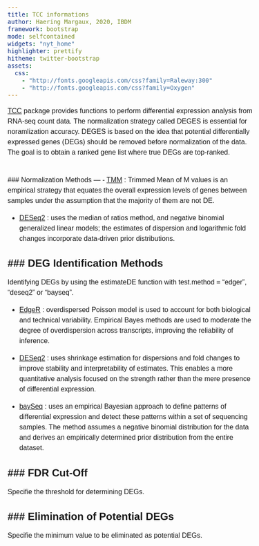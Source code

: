 ```yaml
---
title: TCC informations
author: Haering Margaux, 2020, IBDM
framework: bootstrap
mode: selfcontained
widgets: "nyt_home"
highlighter: prettify
hitheme: twitter-bootstrap
assets:
  css:
    - "http://fonts.googleapis.com/css?family=Raleway:300"
    - "http://fonts.googleapis.com/css?family=Oxygen"
---
```


<style>
body{
  font-family: 'Oxygen', sans-serif;
  font-size: 16px;
  line-height: 24px;
}

h1,h2,h3,h4 {
  font-family: 'Raleway', sans-serif;
}


h4 {
  text-indent: 100px;
}

g-table-intro h4 {
  text-indent: 0px;
}
</style>




[TCC](https://www.ncbi.nlm.nih.gov/pubmed/23837715) package provides functions to perform differential expression analysis from RNA-seq count data. The normalization strategy called DEGES is essential for noramlization accuracy.
DEGES is based on the idea that potential differentially expressed genes (DEGs) should be removed before normalization of the data. 
The goal is to obtain a ranked gene list where true DEGs are top-ranked. 


<br/>
### Normalization Methods
---
- [TMM](https://www.ncbi.nlm.nih.gov/pubmed/20196867) : Trimmed Mean of M values is an empirical strategy that equates the overall expression levels of genes between samples under the assumption that the majority of them are not DE. 

- [DESeq2](https://www.ncbi.nlm.nih.gov/pmc/articles/PMC4302049/) : uses the median of ratios method, and negative binomial generalized linear models; the estimates of dispersion and logarithmic fold changes incorporate data-driven prior distributions.

### DEG Identification Methods
---
Identifying DEGs by using the estimateDE function with test.method = "edger", "deseq2" or "bayseq".

- [EdgeR](https://doi.org/10.1093/bioinformatics/btp616) : overdispersed Poisson model is used to account for both biological and technical variability. Empirical Bayes methods are used to moderate the degree of overdispersion across transcripts, improving the reliability of inference.

- [DESeq2](https://www.ncbi.nlm.nih.gov/pmc/articles/PMC4302049/) : uses shrinkage estimation for dispersions and fold changes to improve stability and interpretability of estimates. This enables a more quantitative analysis focused on the strength rather than the mere presence of differential expression. 

- [baySeq](https://doi.org/10.1186/1471-2105-11-422) : uses an empirical Bayesian approach to define patterns of differential expression and detect these patterns within a set of sequencing samples.
The method assumes a negative binomial distribution for the data and derives an empirically determined prior distribution from the entire dataset.




### FDR Cut-Off 
---
Specifie the threshold for determining DEGs.


### Elimination of Potential DEGs
---
Specifie the minimum value to be eliminated as potential DEGs.

